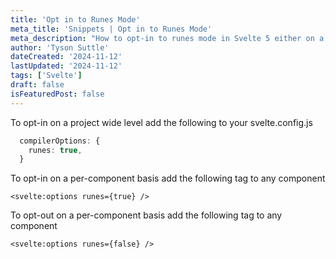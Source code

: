```yaml
---
title: 'Opt in to Runes Mode'
meta_title: 'Snippets | Opt in to Runes Mode'
meta_description: "How to opt-in to runes mode in Svelte 5 either on a component by component basis or project wide."
author: 'Tyson Suttle'
dateCreated: '2024-11-12'
lastUpdated: '2024-11-12'
tags: ['Svelte']
draft: false
isFeaturedPost: false
---
```


To opt-in on a project wide level add the following to your svelte.config.js

```ts
  compilerOptions: {
    runes: true,
  }
```

To opt-in on a per-component basis add the following tag to any component

```tsx
<svelte:options runes={true} /> 
```




To opt-out on a per-component basis add the following tag to any component

```tsx
<svelte:options runes={false} /> 
```